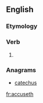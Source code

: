 ==English==

===Etymology===
{{suffix|accuse|eth|lang=en}}

===Verb===
{{head|en}}

# {{en-archaic third-person singular of|accuse}}

===Anagrams===
* [[catechus#English|catechus]]

[[fr:accuseth]]